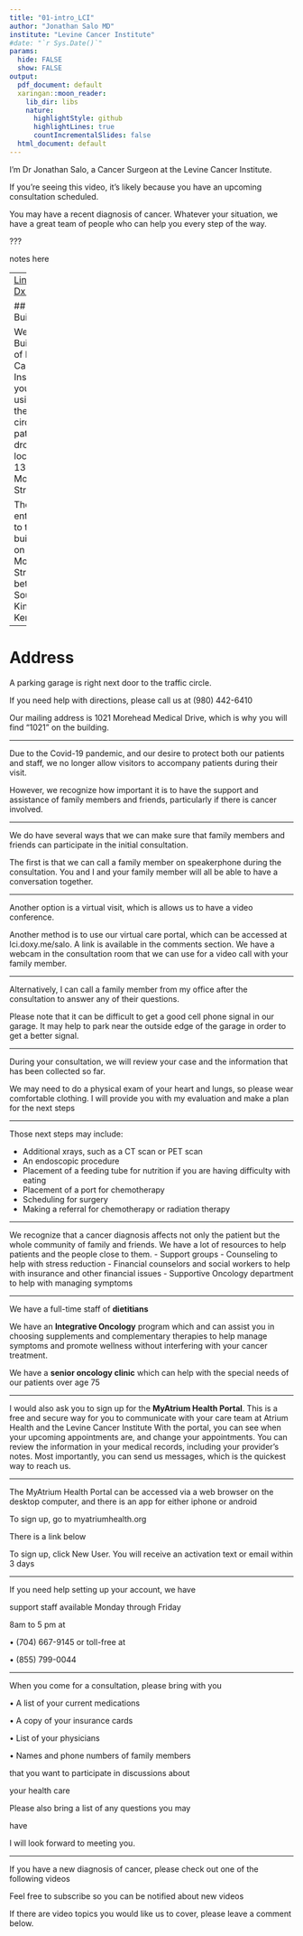 ```yaml
---
title: "01-intro_LCI"
author: "Jonathan Salo MD"
institute: "Levine Cancer Institute"
#date: "`r Sys.Date()`"
params:
  hide: FALSE
  show: FALSE
output:
  pdf_document: default
  xaringan::moon_reader:
    lib_dir: libs
    nature:
      highlightStyle: github
      highlightLines: true
      countIncrementalSlides: false
  html_document: default
---
```

<style type="text/css">
.remark-slide-content {
    font-size: 32px;
    padding: 1em 4em 1em 4em;
    line-height: 1.6;
}
</style>

<!--- P10000266--->
<!--- Intro_02--->
I'm Dr Jonathan Salo, a  Cancer Surgeon at the Levine Cancer Institute.

If you’re seeing this video, it’s likely because you have an upcoming consultation scheduled.

You may have a recent diagnosis of cancer. Whatever your situation, we have a great team of people who can help you every step of the way.

???

notes here

---
[Link to Eso Dx Staging](02-Eso_Dx_Staging.html)


## Building

We’re in Building 2 of Levine Cancer Institute. If you’re using GPS, the traffic circle for patient dropoff is located at 1320 East Morehead Street.

The entrance to the building is on East Morehead Street between South Kings and Kenilworth.

---

# Address

A parking garage is right next door to the traffic circle.

If you need help with directions, please call us at (980) 442-6410

Our mailing address is 1021 Morehead Medical Drive, which is why you will find “1021” on the building.

---

Due to the Covid-19 pandemic, and our desire to
protect both our patients and staff, we no longer
allow visitors to accompany patients during their
visit.

However, we recognize how important it is to have
the support and assistance of family members
and friends, particularly if there is cancer
involved.

---

We do have several ways that we can make sure
that family members and friends can participate
in the initial consultation.

The first is that we can call a family member on
speakerphone during the consultation. You and I
and your family member will all be able to have a
conversation together.

---

Another option is a virtual visit, which is allows us
to have a video conference.

Another method is to use our virtual care portal,
which can be accessed at lci.doxy.me/salo. A
link is available in the comments section.
We have a webcam in the consultation room that
we can use for a video call with your family
member.

---

Alternatively, I can call a family member from my
office after the consultation to answer any of
their questions.

Please note that it can be difficult to get a good
cell phone signal in our garage. It may help to
park near the outside edge of the garage in
order to get a better signal.

---

During your consultation, we will review your case
and the information that has been collected so
far.

We may need to do a physical exam of your heart
and lungs, so please wear comfortable clothing.
I will provide you with my evaluation and make a
plan for the next steps

---

Those next steps may include:

- Additional xrays, such as a CT scan or PET scan
- An endoscopic procedure
- Placement of a feeding tube for nutrition if you
are having difficulty with eating
- Placement of a port for chemotherapy
- Scheduling for surgery
- Making a referral for chemotherapy or radiation
therapy

---

We recognize that a cancer diagnosis affects not
only the patient but the whole community of
family and friends. We have a lot of resources
to help patients and the people close to them.
- Support groups 
- Counseling to help with stress reduction
- Financial counselors and social workers to help
with insurance and other financial issues
- Supportive Oncology department to help with
managing symptoms

---

We have a full-time staff of **dietitians**

We have an **Integrative Oncology** program which
and can assist you in choosing supplements and
complementary therapies to help manage
symptoms and promote wellness without
interfering with your cancer treatment.

We have a **senior oncology clinic** which can help
with the special needs of our patients over age
75

---

I would also ask you to sign up for the **MyAtrium Health Portal**. 
This is a free and secure way for
you to communicate with your care team at
Atrium Health and the Levine Cancer Institute
With the portal, you can see when your upcoming
appointments are, and change your
appointments. You can review the information in
your medical records, including your provider’s
notes. Most importantly, you can send us
messages, which is the quickest way to reach
us.

---

The MyAtrium Health Portal can be accessed via a web browser on the desktop computer, and there is an app for either iphone or android

To sign up, go to myatriumhealth.org

There is a link below

To sign up, click New User. You will receive an activation text or email within 3 days

---


If you need help setting up your account, we have

support staff available Monday through Friday

8am to 5 pm at

• (704) 667-9145 or toll-free at

• (855) 799-0044

---

When you come for a consultation, please bring with you

• A list of your current medications

• A copy of your insurance cards

• List of your physicians

• Names and phone numbers of family members

that you want to participate in discussions about

your health care

Please also bring a list of any questions you may

have

I will look forward to meeting you.

---

If you have a new diagnosis of cancer, please check out one of the following videos

Feel free to subscribe so you can be notified about new videos

If there are video topics you would like us to cover, please leave a comment below.


